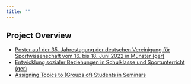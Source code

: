 ```yaml
---
title: ""
---
```


## Project Overview

-   [Poster auf der 35. Jahrestagung der deutschen Vereinigung für Sportwissenschaft vom 16. bis 18. Juni 2022 in Münster (ger)](poster_dvs2022.qmd)
-   [Entwicklung sozialer Beziehungen in Schulklasse und Sportunterricht (ger)](development_study2023.qmd)
-   [Assigning Topics to (Groups of) Students in Seminars](group_assignment.qmd)
